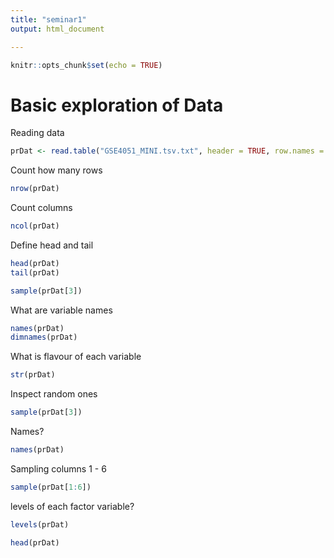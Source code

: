 ```yaml
---
title: "seminar1"
output: html_document

---
```


```r
knitr::opts_chunk$set(echo = TRUE)
```

# Basic exploration of Data

Reading data
```r
prDat <- read.table("GSE4051_MINI.tsv.txt", header = TRUE, row.names = 1)
```

Count how many rows

```r
nrow(prDat)
```

Count columns

```r
ncol(prDat)

```

Define head and tail

```r
head(prDat)
tail(prDat)
```


```r
sample(prDat[3])

```
What are variable names

```r
names(prDat)
dimnames(prDat)
```

What is flavour of each variable

```r
str(prDat)
```

Inspect random ones

```r
sample(prDat[3])

```

Names?
```r
names(prDat)
```

Sampling columns 1 - 6

```r
sample(prDat[1:6])
```

levels of each factor variable?

```r
levels(prDat)
```


```r
head(prDat)
```

```r
    

```
